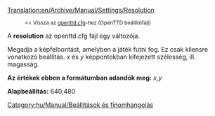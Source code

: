 [[Translation:en/Archive/Manual/Settings/Resolution]]

:<small><< Vissza az [[hu/Archive/Manual/Settings/Openttd.cfg|openttd.cfg]]-hez (OpenTTD beállítófájl)</small>


A '''resolution''' az openttd.cfg fájl egy változója.

Megadja a képfelbontást, amelyben a játék futni fog. Ez csak kliensre vonatkozó beállítás. ''x'' és ''y'' képpontokban kifejezett szélesség, ill. magasság.


'''Az értékek ebben a formátumban adandók meg:''' ''x'',''y''

'''Alapbeállítás:''' 640,480

[[Category:hu/Manual/Beállítások és finomhangolás]]